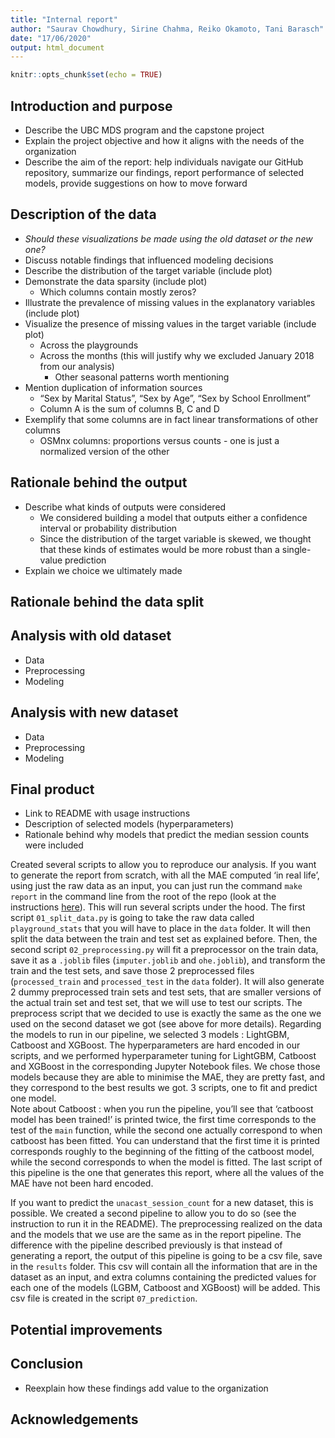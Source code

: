 ```yaml
---
title: "Internal report"
author: "Saurav Chowdhury, Sirine Chahma, Reiko Okamoto, Tani Barasch"
date: "17/06/2020"
output: html_document
---
```


```r
knitr::opts_chunk$set(echo = TRUE)
```

## Introduction and purpose

- Describe the UBC MDS program and the capstone project
- Explain the project objective and how it aligns with the needs of the organization
- Describe the aim of the report: help individuals navigate our GitHub repository, summarize our findings, report performance of selected models, provide suggestions on how to move forward 

## Description of the data

- _Should these visualizations be made using the old dataset or the new one?_
- Discuss notable findings that influenced modeling decisions
- Describe the distribution of the target variable (include plot)
- Demonstrate the data sparsity (include plot)
  - Which columns contain mostly zeros?
- Illustrate the prevalence of missing values in the explanatory variables (include plot)
- Visualize the presence of missing values in the target variable (include plot)
  - Across the playgrounds
  - Across the months (this will justify why we excluded January 2018 from our analysis)
    - Other seasonal patterns worth mentioning
- Mention duplication of information sources
  - "Sex by Marital Status", "Sex by Age", "Sex by School Enrollment"
  - Column A is the sum of columns B, C and D
- Exemplify that some columns are in fact linear transformations of other columns
  - OSMnx columns: proportions versus counts - one is just a normalized version of the other 

## Rationale behind the output

- Describe what kinds of outputs were considered
  - We considered building a model that outputs either a confidence interval or probability distribution
  - Since the distribution of the target variable is skewed, we thought that these kinds of estimates would be more robust than a single-value prediction
- Explain we choice we ultimately made


## Rationale behind the data split

## Analysis with old dataset

- Data
- Preprocessing
- Modeling

## Analysis with new dataset

- Data 
- Preprocessing
- Modeling 

## Final product

- Link to README with usage instructions
- Description of selected models (hyperparameters)
- Rationale behind why models that predict the median session counts were included

Created several scripts to allow you to reproduce our analysis. 
If you want to generate the report from scratch, with all the MAE computed ‘in real life’, using just the raw data as an input, you can just run the command `make report` in the command line from the root of the repo (look at the instructions [here]()). This will run several scripts under the hood. 
The first script `01_split_data.py` is going to take the raw data called `playground_stats` that you will have to place in the `data` folder. It will then split the data between the train and test set as explained before. 
Then, the second script `02_preprocessing.py` will fit a preprocessor on the train data, save it as a `.joblib` files (`imputer.joblib` and `ohe.joblib`), and transform the train and the test sets, and save those 2 preprocessed files (`processed_train` and `processed_test` in the `data` folder). It will also generate 2 dummy preprocessed train sets and test sets, that are smaller versions of the actual train set and test set, that we will use to test our scripts. 
The preprocess script that we decided to use is exactly the same as the one we used on the second dataset we got (see above for more details). 
Regarding the models to run in our pipeline, we selected 3 models : LightGBM, Catboost and XGBoost. The hyperparameters are hard encoded in our scripts, and we performed hyperparameter tuning for LightGBM, Catboost and XGBoost in the corresponding Jupyter Notebook files. We chose those models because they are able to minimise the MAE, they are pretty fast, and they correspond to the best results we got. 3 scripts, one to fit and predict one model.  
Note about Catboost : when you run the pipeline, you’ll see that ‘catboost model has been trained!’ is printed twice, the first time corresponds to the test of the `main` function, while the second one actually correspond to when catboost has been fitted. You can understand that the first time it is printed corresponds roughly to the beginning of the fitting of the catboost model, while the second corresponds to when the model is fitted. 
The last script of this pipeline is the one that generates this report, where all the values of the MAE have not been hard encoded. 

If you want to predict the `unacast_session_count` for a new dataset, this is possible. We created a second pipeline to allow you to do so (see the instruction to run it in the README).
The preprocessing realized on the data and the models that we use are the same as in the report pipeline. The difference with the pipeline described previously is that instead of generating a report, the output of this pipeline is going to be a csv file, save in the `results` folder. This csv will contain all the information that are in the dataset as an input, and extra columns containing the predicted values for each one of the models (LGBM, Catboost and XGBoost) will be added. This csv file is created in the script `07_prediction`. 


## Potential improvements

## Conclusion

- Reexplain how these findings add value to the organization

## Acknowledgements